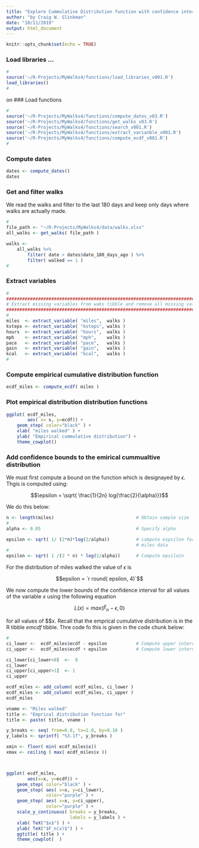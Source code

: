 ```yaml
---
title: "Explore Cummulative Distribution function with confidence intervals"
author: "by Craig W. Slinkman"
date: "10/11/2019"
output: html_document
---
```


```r
knitr::opts_chunk$set(echo = TRUE)
```

### Load libraries ...

```r
#
source('~/R-Projects/MyWalks4/functions/load_libraries_v001.R')
load_libraries()
#
```
on
### Load functions

```r
#
source('~/R-Projects/MyWalks4/functions/compute_dates_v03.R')
source('~/R-Projects/MyWalks4/functions/get_walks_v03.R')
source('~/R-Projects/MyWalks4/functions/search_v001.R')
source('~/R-Projects/MyWalks4/functions/extract_varianble_v001.R')
source('~/R-Projects/MyWalks4/functions/compute_ecdf_v001.R')
#
```

### Compute dates

```r
dates <- compute_dates()
dates
```




### Get and filter walks

We read the walks and filter to the last 180 days and keep only days where walks are actually made.

```r
#
file_path <- "~/R-Projects/MyWalks4/data/walks.xlsx"
all_walks <- get_walks( file_path )

walks <- 
    all_walks %>% 
        filter( date > dates$date_180_days_ago ) %>% 
        filter( walked == 1 )
#
```

### Extract variables

```r
#
##############################################################################
# Extract missing variables from waks tibble and remove all missing values
##############################################################################
#
miles  <- extract_variable( "miles",  walks )                    
ksteps <- extract_variable( "ksteps", walks ) 
hours  <- extract_variable( "hours",  walks )
mph    <- extract_variable( "mph",    walks )
pace   <- extract_variable( "pace",   walks )
gain   <- extract_variable( "gain",   walks )
kcal   <- extract_variable( "kcal",   walks )
#
```

### Compute empirical cumulative distribution function

```r
ecdf_miles <- compute_ecdf( miles )

```

### Plot empirical distribution distribution functions

```r

ggplot( ecdf_miles,
        aes( x= x, y=ecdf)) +
    geom_step( color="black" ) +
    xlab( "miles walked" ) +
    ylab( "Empirical cummulative distribution") +
    theme_cowplot()

```

### Add confidence bounds to the emirical cummualtive distribution

We must first compute a bound on the function which is designayed by $\epsilon$.
Thgis is computed using:

$$\epsilon = \sqrt{ \frac{1}{2n} log{\frac{2}{\alpha}}}$$

We do this below:

```r

n <- length(miles)                               # Obtain sample size
#
alpha <- 0.05                                    # Specify alpha 

epsilon <- sqrt( 1/ (2*n)*log(2/alpha))          # compute espsilon for the 
                                                 # miles data
#
epsilon <- sqrt( 1 /(2 * n) * log(2/alpha))      # Compute epsiloin
```

For the distribution of miles walked the value of $\epsilon$ is

$$epsilon = `r round( epsilon, 4)`$$

We now compute the lower bounds of the confidence interval for all values of the variable $x$ using the following equation

$$L(x) =max( \hat{F}_n -\epsilon, 0 )$$

for all values of $$x.  Recall that the emprical cumulative distribution is in
the R tibble $emcdf$ tibble.  Thre code fo this is given in the code chunk below:

```r
#
ci_lower <-  ecdf_miles$ecdf - epsilon           # Compute upper interval
ci_upper <-  ecdf_miles$ecdf + epsilon           # Compute lower interval

ci_lower[ci_lower<0]  <-  0
ci_lower
ci_upper[ci_upper>1]  <- 1
ci_upper

ecdf_miles <- add_column( ecdf_miles, ci_lower )
ecdf_miles <- add_column( ecdf_miles, ci_upper )
ecdf_miles
```


```r

vname <- "Miles walked"
title <- "Emprical distribution function for"
title <- paste( title, vname )

y_breaks <- seq( from=0.0, to=1.0, by=0.10 )
y_labels <- sprintf( "%3.1f", y_breaks )

xmin <- floor( min( ecdf_miles$x))
xmax <- ceiling ( max( ecdf_miles$x ))



ggplot( ecdf_miles,
        aes(x=x, y=ecdf)) +
    geom_step( color="black" ) +
    geom_step( aes( x=x, y=ci_lower),
               color="purple" ) +
    geom_step( aes( x=x, y=ci_upper),
               color="purple" ) +
    scale_y_continuous( breaks = y_breaks,
                        labels = y_labels ) +
    xlab( TeX("$x$") ) +
    ylab( TeX("$F_n(x)$") ) +
    ggtitle( title ) +
    theme_cowplot(  )


```



